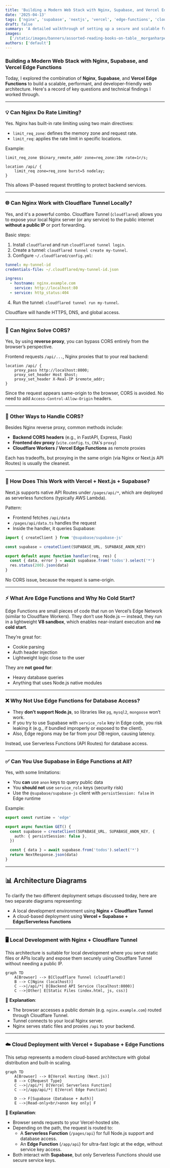 ```yaml
---
title: 'Building a Modern Web Stack with Nginx, Supabase, and Vercel Edge Functions'
date: '2025-04-13'
tags: ['nginx', 'supabase', 'nextjs', 'vercel', 'edge-functions', 'cloudflare', 'cors']
draft: false
summary: 'A detailed walkthrough of setting up a secure and scalable full-stack project using Nginx for static serving and reverse proxy, Supabase as a backend service, and Vercel Edge Functions for fast, distributed logic.'
images:
  ['/static/images/banners/assorted-reading-books-on-table__morganharpernichols__OMXPrCAhxrE.jpeg']
authors: ['default']
---
```


### Building a Modern Web Stack with Nginx, Supabase, and Vercel Edge Functions

Today, I explored the combination of **Nginx**, **Supabase**, and **Vercel Edge Functions** to build a scalable, performant, and developer-friendly web architecture. Here's a record of key questions and technical findings I worked through.

---

### 💡 Can Nginx Do Rate Limiting?

Yes. Nginx has built-in rate limiting using two main directives:

- `limit_req_zone`: defines the memory zone and request rate.
- `limit_req`: applies the rate limit in specific locations.

Example:

```nginx
limit_req_zone $binary_remote_addr zone=req_zone:10m rate=1r/s;

location /api/ {
    limit_req zone=req_zone burst=5 nodelay;
}
```

This allows IP-based request throttling to protect backend services.

---

### 🌐 Can Nginx Work with Cloudflare Tunnel Locally?

Yes, and it's a powerful combo. Cloudflare Tunnel (`cloudflared`) allows you to expose your local Nginx server (or any service) to the public internet **without a public IP** or port forwarding.

Basic steps:

1. Install `cloudflared` and run `cloudflared tunnel login`.
2. Create a tunnel: `cloudflared tunnel create my-tunnel`.
3. Configure `~/.cloudflared/config.yml`:

```yaml
tunnel: my-tunnel-id
credentials-file: ~/.cloudflared/my-tunnel-id.json

ingress:
  - hostname: nginx.example.com
    service: http://localhost:80
  - service: http_status:404
```

4. Run the tunnel: `cloudflared tunnel run my-tunnel`.

Cloudflare will handle HTTPS, DNS, and global access.

---

### 🔁 Can Nginx Solve CORS?

Yes, by using **reverse proxy**, you can bypass CORS entirely from the browser’s perspective.

Frontend requests `/api/...`, Nginx proxies that to your real backend:

```nginx
location /api/ {
    proxy_pass http://localhost:8000;
    proxy_set_header Host $host;
    proxy_set_header X-Real-IP $remote_addr;
}
```

Since the request appears same-origin to the browser, CORS is avoided. No need to add `Access-Control-Allow-Origin` headers.

---

### 🧩 Other Ways to Handle CORS?

Besides Nginx reverse proxy, common methods include:

- **Backend CORS headers** (e.g., in FastAPI, Express, Flask)
- **Frontend dev proxy** (`vite.config.ts`, `CRA`'s `proxy`)
- **Cloudflare Workers / Vercel Edge Functions** as remote proxies

Each has tradeoffs, but proxying in the same origin (via Nginx or Next.js API Routes) is usually the cleanest.

---

### 🧪 How Does This Work with Vercel + Next.js + Supabase?

Next.js supports native API Routes under `/pages/api/*`, which are deployed as serverless functions (typically AWS Lambda).

Pattern:

- Frontend fetches `/api/data`
- `/pages/api/data.ts` handles the request
- Inside the handler, it queries Supabase:

```ts
import { createClient } from '@supabase/supabase-js'

const supabase = createClient(SUPABASE_URL, SUPABASE_ANON_KEY)

export default async function handler(req, res) {
  const { data, error } = await supabase.from('todos').select('*')
  res.status(200).json(data)
}
```

No CORS issue, because the request is same-origin.

---

### ⚡ What Are Edge Functions and Why No Cold Start?

Edge Functions are small pieces of code that run on Vercel’s Edge Network (similar to Cloudflare Workers). They don’t use Node.js — instead, they run in a lightweight **V8 sandbox**, which enables near-instant execution and **no cold start**.

They’re great for:

- Cookie parsing
- Auth header injection
- Lightweight logic close to the user

They are **not good for**:

- Heavy database queries
- Anything that uses Node.js native modules

---

### ❌ Why Not Use Edge Functions for Database Access?

- They **don’t support Node.js**, so libraries like `pg`, `mysql2`, `mongoose` won’t work.
- If you try to use Supabase with `service_role` key in Edge code, you risk leaking it (e.g., if bundled improperly or exposed to the client).
- Also, Edge regions may be far from your DB region, causing latency.

Instead, use Serverless Functions (API Routes) for database access.

---

### ✅ Can You Use Supabase in Edge Functions at All?

Yes, with some limitations:

- You **can** use `anon` keys to query public data
- You **should not** use `service_role` keys (security risk)
- Use the `@supabase/supabase-js` client with `persistSession: false` in Edge runtime

Example:

```ts
export const runtime = 'edge'

export async function GET() {
  const supabase = createClient(SUPABASE_URL, SUPABASE_ANON_KEY, {
    auth: { persistSession: false },
  })

  const { data } = await supabase.from('todos').select('*')
  return NextResponse.json(data)
}
```

---

## 📊 Architecture Diagrams

To clarify the two different deployment setups discussed today, here are two separate diagrams representing:

- A local development environment using **Nginx + Cloudflare Tunnel**
- A cloud-based deployment using **Vercel + Supabase + Edge/Serverless Functions**

---

### 🖥️ Local Development with Nginx + Cloudflare Tunnel

This architecture is suitable for local development where you serve static files or APIs locally and expose them securely using Cloudflare Tunnel without needing a public IP.

```mermaid
graph TD
    A[Browser] --> B[Cloudflare Tunnel (cloudflared)]
    B --> C[Nginx (localhost)]
    C -->|/api/*| D[Backend API Service (localhost:8000)]
    C -->|Other| E[Static Files (index.html, js, css)]
```

📝 **Explanation**:

- The browser accesses a public domain (e.g. `nginx.example.com`) routed through Cloudflare Tunnel.
- Tunnel connects to your local Nginx server.
- Nginx serves static files and proxies `/api` to your backend.

---

### ☁️ Cloud Deployment with Vercel + Supabase + Edge Functions

This setup represents a modern cloud-based architecture with global distribution and built-in scaling.

```mermaid
graph TD
    A[Browser] --> B[Vercel Hosting (Next.js)]
    B --> C{Request Type}
    C -->|/api/*| D[Vercel Serverless Function]
    C -->|/app/api/*| E[Vercel Edge Function]

    D --> F[Supabase (Database + Auth)]
    E -->|Read-only<br/>anon key only| F
```

📝 **Explanation**:

- Browser sends requests to your Vercel-hosted site.
- Depending on the path, the request is routed to:
  - A **Serverless Function** (`/pages/api`) for full Node.js support and database access.
  - An **Edge Function** (`/app/api`) for ultra-fast logic at the edge, without service key access.
- Both interact with **Supabase**, but only Serverless Functions should use secure service keys.
